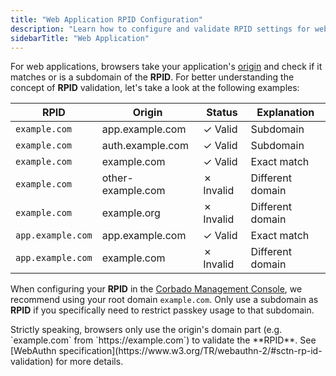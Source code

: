 ```yaml
---
title: "Web Application RPID Configuration"
description: "Learn how to configure and validate RPID settings for web applications, with practical examples and best practices."
sidebarTitle: "Web Application"
---
```


For web applications, browsers take your application's [origin](https://developer.mozilla.org/en-US/docs/Glossary/Origin) and check if it matches or is a subdomain of the **RPID**. For better understanding the concept of **RPID** validation, let's take a look at the following examples:

| RPID  | Origin | Status | Explanation |
|-------------|-------------------|--------|-------------|
| `example.com` | app.example.com | ✓ Valid | Subdomain |
| `example.com` | auth.example.com | ✓ Valid | Subdomain |
| `example.com` | example.com | ✓ Valid | Exact match |
| `example.com` | other-example.com | ✗ Invalid | Different domain |
| `example.com` | example.org | ✗ Invalid | Different domain |
| `app.example.com` | app.example.com | ✓ Valid | Exact match |
| `app.example.com` | example.com | ✗ Invalid | Different domain |

When configuring your **RPID** in the [Corbado Management Console](https://app.corbado.com/settings/general?tab=URLs), we recommend using your root domain `example.com`. Only use a subdomain as **RPID** if you specifically need to restrict passkey usage to that subdomain.

<Info>
Strictly speaking, browsers only use the origin's domain part (e.g. `example.com` from `https://example.com`) to validate the **RPID**. See [WebAuthn specification](https://www.w3.org/TR/webauthn-2/#sctn-rp-id-validation) for more details.
</Info>